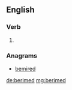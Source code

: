 ==English==

===Verb===
{{head|en}}

# {{en-past of|berime}}

===Anagrams===
* [[bemired#English|bemired]]

[[de:berimed]]
[[mg:berimed]]